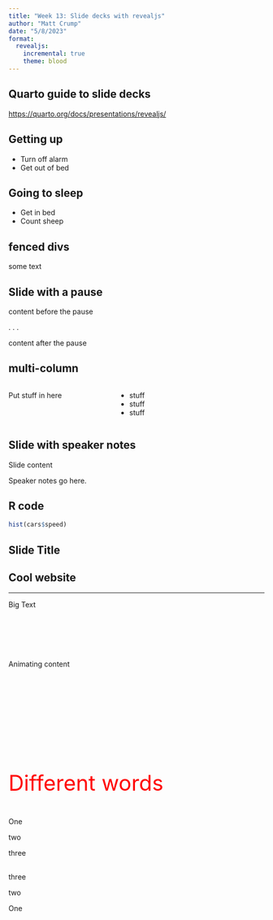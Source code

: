 ```yaml
---
title: "Week 13: Slide decks with revealjs"
author: "Matt Crump"
date: "5/8/2023"
format: 
  revealjs:
    incremental: true
    theme: blood
---
```


## Quarto guide to slide decks

<https://quarto.org/docs/presentations/revealjs/>

## Getting up

- Turn off alarm
- Get out of bed

## Going to sleep

::: {.nonincremental}
- Get in bed
- Count sheep
:::

## fenced divs

::: {.myclass}

some text

:::

## Slide with a pause

content before the pause

. . .

content after the pause

## multi-column

:::: {.columns}

::: {.column width="40%"}
Put stuff in here
:::

::: {.column width="60%"}
- stuff
- stuff
- stuff
:::

::::


## Slide with speaker notes

Slide content

::: {.notes}
Speaker notes go here.
:::

## R code

```r
hist(cars$speed)
```

## Slide Title {background-color="aquamarine"}


## Cool website {background-iframe="https://nathanrooy.github.io/posts/2023-04-12/visual-book-recommender/" background-interactive="true" background-color="white"}

---

::: {.r-fit-text}
Big Text
:::

## {auto-animate=true}

::: {style="margin-top: 100px;"}
Animating content
:::

## {auto-animate=true}

::: {style="margin-top: 200px; font-size: 3em; color: red;"}
Different words
:::


## {auto-animate=true}

::: {.r-fit-text}
One

two

three
:::

## {auto-animate=true}

three 

two 

One
